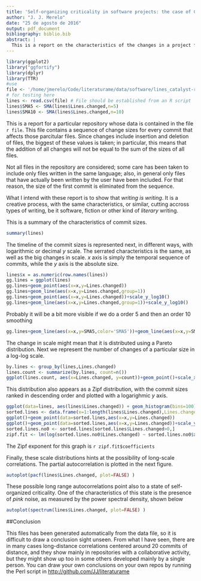 ```yaml
---
title: 'Self-organizing criticality in software projects: the case of Catalyst'
author: "J. J. Merelo"
date: "25 de agosto de 2016"
output: pdf_document
bibliography: biblio.bib
abstract: |
  This is a report on the characteristics of the changes in a project from using the number of lines changed in every commit that affects those files. Our intention, by analyzing repositories that hold projects of different type such as books, research papers or simply software, is to show that they present remarkably similar characteristics, main diferences based on the fact that they are collaborative or not and the number of commits present. In this report we will visualize patterns in creativity bursts by examining the size of changes in projects in different ways, trying to prove that they fullfill the characteristics of a self-organized system in a critical state.
---
```


```r
library(ggplot2)
library("ggfortify")
library(dplyr)
library(TTR)
#use 
file <- '/home/jmerelo/Code/literaturame/data/software/lines_catalyst-runtime_ALL_p[ml]_ALL_ALL_p[ml]_ALL_ALL_t_ALL_ALL_ALL_t_ALL_ALL_ALL_ALL_t_ALL_ALL_ALL_pm_ALL_ALL_ALL_ALL_pm_ALL_ALL_ALL_ALL_ALL_pm.csv'
# for testing here
lines <- read.csv(file) # File should be established from an R script
lines$SMA5 <- SMA(lines$Lines.changed,n=5)
lines$SMA10 <- SMA(lines$Lines.changed,n=10)
```

This is a report for a particular repository whose data is contained in the file `r file`. This file contains a sequence of change sizes for every commit that affects those parcitular files. Since changes include insertion and deletion of files, the biggest of these values is taken; in particular, this means that the addition of all changes will not be equal to the sum of the sizes of all files.

Not all files in the repository are considered; some care has been taken to include only files written in the same language; also, in general only files that have actually been written by the user have been included. For that reason, the size of the first commit is eliminated from the sequence. 

What I intend with these report is to show that *writing is writing*. It is a creative process, with the same characteristics, or similar, cutting accross types of writing, be it software, fiction or other kind of *literary* writing.

This is a summary of the characteristics of commit sizes.
```r
summary(lines)
```

The timeline of the commit sizes is represented next, in different ways, with logarithmic or decimal *y* scale. The serrated characteristics is the same, as well as the big changes in scale. *x* axis is simply the temporal sequence of commits, while the *y* axis is the absolute size. 

```r
lines$x = as.numeric(row.names(lines))
gg.lines = ggplot(lines)
gg.lines+geom_point(aes(x=x,y=Lines.changed))
gg.lines+geom_line(aes(x=x,y=Lines.changed,group=1))
gg.lines+geom_point(aes(x=x,y=Lines.changed))+scale_y_log10()
gg.lines+geom_line(aes(x=x,y=Lines.changed,group=1))+scale_y_log10()
```


Probably it will be a bit more visible if we do a order 5 and then an order 10 smoothing
```r
gg.lines+geom_line(aes(x=x,y=SMA5,color='SMA5'))+geom_line(aes(x=x,y=SMA10,color='SMA10'))+scale_y_log10()
```

The change in scale might mean that it is distributed using a Pareto distribution. Next we represent the number of changes of a particular size in a log-log scale.

```r
by.lines <- group_by(lines,Lines.changed)
lines.count <- summarize(by.lines, count=n())
ggplot(lines.count, aes(x=Lines.changed, y=count))+geom_point()+scale_x_log10()+scale_y_log10()
```

This distribution also appears as a Zipf distribution, with the commit sizes ranked in descending order and plotted with a logarighmic *y* axis.

```r
ggplot(data=lines, aes(lines$Lines.changed)) + geom_histogram(bins=100)+scale_x_log10()
sorted.lines <- data.frame(x=1:length(lines$Lines.changed),Lines.changed=as.numeric(lines[order(-lines$Lines.changed),]$Lines.changed))
ggplot()+geom_point(data=sorted.lines,aes(x=x,y=Lines.changed))
ggplot()+geom_point(data=sorted.lines,aes(x=x,y=Lines.changed))+scale_y_log10()
sorted.lines.no0 <- sorted.lines[sorted.lines$Lines.changed>0,]
zipf.fit <- lm(log(sorted.lines.no0$Lines.changed) ~ sorted.lines.no0$x)
```

The Zipf exponent for this graph is `r zipf.fit$coefficients`

Finally, these scale distributions hints at the possibility of long-scale correlations. The partial autocorrelation is plotted in the next figure.

```r
autoplot(pacf(lines$Lines.changed, plot=FALSE) )
```

These possible long range autocorrelations point also to a state of self-organized criticality. One of the characteristics of this state is the presence of *pink* noise, as measured by the power spectral density, shown below

```r
autoplot(spectrum(lines$Lines.changed, plot=FALSE) )
```

##Conclusion

This files has been generated automatically from the data file, so it is difficult to draw a conclusion sight unseen. From what I have seen, there are in many cases long-distance correlations centered around 20 commits of distance, and they show mainly in repositories with a collaborative activity, but they might show up too in some others developed mainly by a single person. You can draw your own conclusions on your own repos by running the Perl script in <http://github.com/JJ/literaturame>